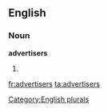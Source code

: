 
==English==

===Noun===
'''advertisers'''

# {{plural of|[[advertiser]]}}

[[Category:English plurals]]

[[fr:advertisers]]
[[ta:advertisers]]